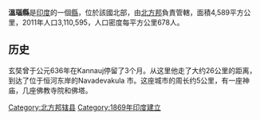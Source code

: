 '''溫瑙縣'''是[[印度|印度]]的一個[[縣|縣]]，位於該國北部，由[[北方邦|北方邦]]負責管轄，面積4,589平方公里，2011年人口3,110,595，人口密度每平方公里678人。

== 历史 ==
玄奘曾于公元636年在Kannauj停留了3个月。从这里他走了大约26公里的距离，到达了位于恒河东岸的Navadevakula 市。这座城市的周长约5公里，有一座神庙，几座佛教寺院和佛塔。

{{coord|26|33|00|N|80|28|48|E|type:adm3rd_source:itwiki|display=title}}

{{北方邦行政区划小作品}}
[[Category:北方邦辖县|Category:北方邦辖县]]
[[Category:1869年印度建立|Category:1869年印度建立]]